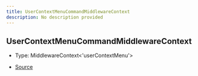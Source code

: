 ```yaml
---
title: UserContextMenuCommandMiddlewareContext
description: No description provided
---
```


## UserContextMenuCommandMiddlewareContext

- Type: MiddlewareContext\<'userContextMenu'>

- [Source](https://github.com/underctrl-io/commandkit/blob/98b939d6fdf8beaae597b4dc0351a139da52ee8d/packages/commandkit/src/app/commands/Context.ts#L79)